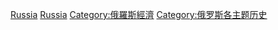 [[Category:欧洲各国经济史|Russia]]
[[Category:亚洲各国经济史|Russia]]
[[Category:俄羅斯經濟|Category:俄羅斯經濟]]
[[Category:俄罗斯各主题历史|Category:俄罗斯各主题历史]]